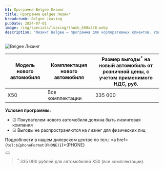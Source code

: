 ```yaml
---
h1: Программа Belgee Лизинг
title: Программа Belgee Лизинг
breadcrumb: Belgee Leasing
pubDate: 2024-07-01
image: /img/specials/leasing/thumb_600x338.webp
description: "Лизинг Belgee — программа для корпоративных клиентов. Узнайте об условиях сотрудничества по программе Лизинг Belgee."
---
```



<picture>
	<source media="(min-width: 942px)" srcset="/img/specials/leasing/banner_1920x1080.webp" />
	<source media="(min-width: 320px)" srcset="/img/specials/leasing/banner_1080x720.webp" />
	<img src="/img/specials/leasing/banner_1920x1080.webp" class="w-full mb-10" alt="Belgee Лизинг" />
</picture>

<div class="overflow-auto min-w-full my-14"> 
	<table>
		<thead>
			<tr>
				<th>Модель нового автомобиля</th>
				<th>Комплектация нового автомобиля</th>
				<th>Размер выгоды<sup>*</sup> на новый автомобиль от розничной цены, с учетом применимого НДС, руб.</th>
			</tr>
		</thead>
		<tbody>
			<tr>
			<td>X50</td>
			<td>Все комплектации</td>
			<td>335 000</td>
			</tr>
		</tbody>
	</table>
</div>

**Условия программы:** 

- ☑ Покупателем нового автомобиля должна быть лизинговая компания 
- ☑ Выгоды не распространяются на лизинг для физических лиц

Подробности в нашем дилерском центре по тел.: <a href={`tel:${phoneFormat(PHONE)}`}>{PHONE}</a>

<div class="flex justify-center mt-10 mb-5">
	<Button 
		classes="popup-link block !px-4 xl:!px-8 !py-2 xl:!py-3 !text-white !no-underline" 
		url="#common-modal" 
		title="Получить предложение"
		dataTitle="Программа Belgee Лизинг"
		dataFormName="Программа Belgee Лизинг"
	/>
</div>

> <sup>*</sup> 335 000 рублей для автомобилей X50 (все комплектации).